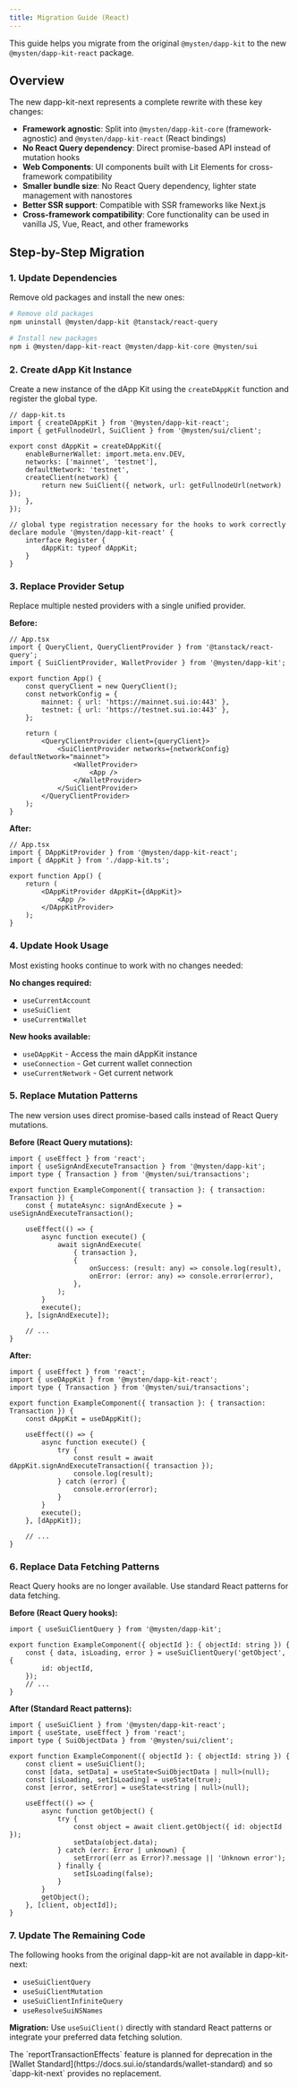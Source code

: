 ```yaml
---
title: Migration Guide (React)
---
```


This guide helps you migrate from the original `@mysten/dapp-kit` to the new
`@mysten/dapp-kit-react` package.

## Overview

The new dapp-kit-next represents a complete rewrite with these key changes:

- **Framework agnostic**: Split into `@mysten/dapp-kit-core` (framework-agnostic) and
  `@mysten/dapp-kit-react` (React bindings)
- **No React Query dependency**: Direct promise-based API instead of mutation hooks
- **Web Components**: UI components built with Lit Elements for cross-framework compatibility
- **Smaller bundle size**: No React Query dependency, lighter state management with nanostores
- **Better SSR support**: Compatible with SSR frameworks like Next.js
- **Cross-framework compatibility**: Core functionality can be used in vanilla JS, Vue, React, and
  other frameworks

## Step-by-Step Migration

### 1. Update Dependencies

Remove old packages and install the new ones:

```bash
# Remove old packages
npm uninstall @mysten/dapp-kit @tanstack/react-query

# Install new packages
npm i @mysten/dapp-kit-react @mysten/dapp-kit-core @mysten/sui
```

### 2. Create dApp Kit Instance

Create a new instance of the dApp Kit using the `createDAppKit` function and register the global
type.

```tsx
// dapp-kit.ts
import { createDAppKit } from '@mysten/dapp-kit-react';
import { getFullnodeUrl, SuiClient } from '@mysten/sui/client';

export const dAppKit = createDAppKit({
	enableBurnerWallet: import.meta.env.DEV,
	networks: ['mainnet', 'testnet'],
	defaultNetwork: 'testnet',
	createClient(network) {
		return new SuiClient({ network, url: getFullnodeUrl(network) });
	},
});

// global type registration necessary for the hooks to work correctly
declare module '@mysten/dapp-kit-react' {
	interface Register {
		dAppKit: typeof dAppKit;
	}
}
```

### 3. Replace Provider Setup

Replace multiple nested providers with a single unified provider.

**Before:**

```tsx
// App.tsx
import { QueryClient, QueryClientProvider } from '@tanstack/react-query';
import { SuiClientProvider, WalletProvider } from '@mysten/dapp-kit';

export function App() {
	const queryClient = new QueryClient();
	const networkConfig = {
		mainnet: { url: 'https://mainnet.sui.io:443' },
		testnet: { url: 'https://testnet.sui.io:443' },
	};

	return (
		<QueryClientProvider client={queryClient}>
			<SuiClientProvider networks={networkConfig} defaultNetwork="mainnet">
				<WalletProvider>
					<App />
				</WalletProvider>
			</SuiClientProvider>
		</QueryClientProvider>
	);
}
```

**After:**

```tsx
// App.tsx
import { DAppKitProvider } from '@mysten/dapp-kit-react';
import { dAppKit } from './dapp-kit.ts';

export function App() {
	return (
		<DAppKitProvider dAppKit={dAppKit}>
			<App />
		</DAppKitProvider>
	);
}
```

### 4. Update Hook Usage

Most existing hooks continue to work with no changes needed:

**No changes required:**

- `useCurrentAccount`
- `useSuiClient`
- `useCurrentWallet`

**New hooks available:**

- `useDAppKit` - Access the main dAppKit instance
- `useConnection` - Get current wallet connection
- `useCurrentNetwork` - Get current network

### 5. Replace Mutation Patterns

The new version uses direct promise-based calls instead of React Query mutations.

**Before (React Query mutations):**

```tsx
import { useEffect } from 'react';
import { useSignAndExecuteTransaction } from '@mysten/dapp-kit';
import type { Transaction } from '@mysten/sui/transactions';

export function ExampleComponent({ transaction }: { transaction: Transaction }) {
	const { mutateAsync: signAndExecute } = useSignAndExecuteTransaction();

	useEffect(() => {
		async function execute() {
			await signAndExecute(
				{ transaction },
				{
					onSuccess: (result: any) => console.log(result),
					onError: (error: any) => console.error(error),
				},
			);
		}
		execute();
	}, [signAndExecute]);

	// ...
}
```

**After:**

```tsx
import { useEffect } from 'react';
import { useDAppKit } from '@mysten/dapp-kit-react';
import type { Transaction } from '@mysten/sui/transactions';

export function ExampleComponent({ transaction }: { transaction: Transaction }) {
	const dAppKit = useDAppKit();

	useEffect(() => {
		async function execute() {
			try {
				const result = await dAppKit.signAndExecuteTransaction({ transaction });
				console.log(result);
			} catch (error) {
				console.error(error);
			}
		}
		execute();
	}, [dAppKit]);

	// ...
}
```

### 6. Replace Data Fetching Patterns

React Query hooks are no longer available. Use standard React patterns for data fetching.

**Before (React Query hooks):**

```tsx
import { useSuiClientQuery } from '@mysten/dapp-kit';

export function ExampleComponent({ objectId }: { objectId: string }) {
	const { data, isLoading, error } = useSuiClientQuery('getObject', {
		id: objectId,
	});
	// ...
}
```

**After (Standard React patterns):**

```tsx
import { useSuiClient } from '@mysten/dapp-kit-react';
import { useState, useEffect } from 'react';
import type { SuiObjectData } from '@mysten/sui/client';

export function ExampleComponent({ objectId }: { objectId: string }) {
	const client = useSuiClient();
	const [data, setData] = useState<SuiObjectData | null>(null);
	const [isLoading, setIsLoading] = useState(true);
	const [error, setError] = useState<string | null>(null);

	useEffect(() => {
		async function getObject() {
			try {
				const object = await client.getObject({ id: objectId });
				setData(object.data);
			} catch (err: Error | unknown) {
				setError((err as Error)?.message || 'Unknown error');
			} finally {
				setIsLoading(false);
			}
		}
		getObject();
	}, [client, objectId]);
}
```

### 7. Update The Remaining Code

The following hooks from the original dapp-kit are not available in dapp-kit-next:

- `useSuiClientQuery`
- `useSuiClientMutation`
- `useSuiClientInfiniteQuery`
- `useResolveSuiNSNames`

**Migration:** Use `useSuiClient()` directly with standard React patterns or integrate your
preferred data fetching solution.

<Callout type="warning">
	The `reportTransactionEffects` feature is planned for deprecation in the [Wallet
	Standard](https://docs.sui.io/standards/wallet-standard) and so `dapp-kit-next` provides no
	replacement.
</Callout>
